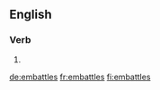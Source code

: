 ==English==

===Verb===
{{head|en|verb form}}

# {{en-third-person singular of|embattle}}

[[de:embattles]]
[[fr:embattles]]
[[fi:embattles]]
